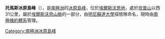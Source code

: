 {{coord|78|58|S|87|28|W|display=title}}

'''托馬斯冰原島峰'''（{{lang-en|Thomas Nunatak}}），是[[南極洲|南極洲]]的[[冰原島峰|冰原島峰]]，位於[[埃爾斯沃思地|埃爾斯沃思地]]，處於[[坎普山|坎普山]]以西31公里，屬於[[埃爾斯沃思山脈|埃爾斯沃思山脈]]的一部分，由[[明尼蘇達大學|明尼蘇達大學]]探險隊命名，現時由[[南極條約體系|南極條約體系]]管理。

{{DEFAULTSORT:Thomas Nunatak}}
[[Category:南極洲冰原島峰|Category:南極洲冰原島峰]]


{{EllsworthLand-geo-stub}}